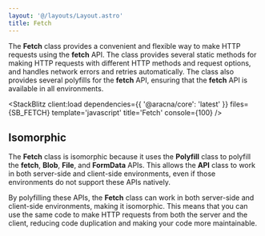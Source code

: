 ```yaml
---
layout: '@/layouts/Layout.astro'
title: Fetch
---
```



The **Fetch** class provides a convenient and flexible way to make HTTP requests using the **fetch** API. The class provides several static methods for making HTTP requests with different HTTP methods and request options, and handles network errors and retries automatically. The class also provides several polyfills for the **fetch** API, ensuring that the **fetch** API is available in all environments.

<StackBlitz
  client:load
  dependencies={{ '@aracna/core': 'latest' }}
  files={SB_FETCH}
  template='javascript'
  title='Fetch'
  console={100}
/>

## Isomorphic

The **Fetch** class is isomorphic because it uses the **Polyfill** class to polyfill the **fetch**, **Blob**, **File**, and **FormData** APIs. This allows the **API** class to work in both server-side and client-side environments, even if those environments do not support these APIs natively.

By polyfilling these APIs, the **Fetch** class can work in both server-side and client-side environments, making it isomorphic. This means that you can use the same code to make HTTP requests from both the server and the client, reducing code duplication and making your code more maintainable.
